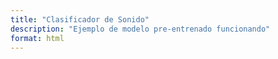 ```yaml
---
title: "Clasificador de Sonido"
description: "Ejemplo de modelo pre-entrenado funcionando"
format: html
---
```


<div id="p5-sketch">
  <div id="canvas-container"></div>
</div>

<script src="https://cdnjs.cloudflare.com/ajax/libs/p5.js/1.9.4/p5.min.js"></script>
<script src="https://unpkg.com/ml5@latest/dist/ml5.min.js"></script>
 
 
 
<script>
(function() {
  const sketch = (p) => {

    // Initialize a sound classifier method with SpeechCommands18w model. A callback needs to be passed.
    let classifier;

    // Array containing the 18 words of SpeechCommands18w
    let labels = ["Ruido de fondo", "cristal", "disparo"];

    // Variable for displaying the results on the canvas
    let predictedWord = "";

    p.preload = function() {
      console.log("preload");
      // Load SpeechCommands18w sound classifier model
      classifier = ml5.soundClassifier("https://teachablemachine.withgoogle.com/models/3FDQ0h2-1/");
    };

    p.setup = function() {
      console.log("setup");
      p.createCanvas(650, 450);
      // Classify the sound from microphone in real time
      classifier.classifyStart(gotResult); // Este es el método correcto, no classifier.classifyStart
    };

    p.draw = function() {
      console.log("draw");
      p.background(250);
      // Call function for displaying background words
      displayWords();

      // Once the model outputs results start displaying the predicted word on the canvas
      if (predictedWord !== "") {
        p.fill(211, 107, 255);
        p.textAlign(p.CENTER, p.CENTER);
        p.textSize(64);
        p.text(predictedWord, p.width / 2, 90);
      }
    };

    // Function to display the 18 words on the canvas
    function displayWords() {
      console.log("displayWords");
      p.textAlign(p.CENTER, p.CENTER);
      p.textSize(32);
      p.fill(96);
      p.text("Say one of these words!", p.width / 2, 40);

      let x = 125;
      let y = 150;
      // Words appear in 3 columns of 6 rows
      for (let i = 0; i < words.length; i++) {
        p.fill(158);
        p.text(words[i], x, y);
        y += 50;
        if ((i + 1) % 6 === 0) {
          x += 200;
          y = 150;
        }
      }
    }

    // A function to run when we get any errors and the results
    function gotResult(results) {
      console.log("gotResult");
      // The results are in an array ordered by confidence
      console.log(results);
      // Load the first label to the text variable displayed on the canvas
      if (results && results.length > 0) {
        predictedWord = results[0].label;
      }
    }

  }; 
    new p5(sketch);
})();
</script>
